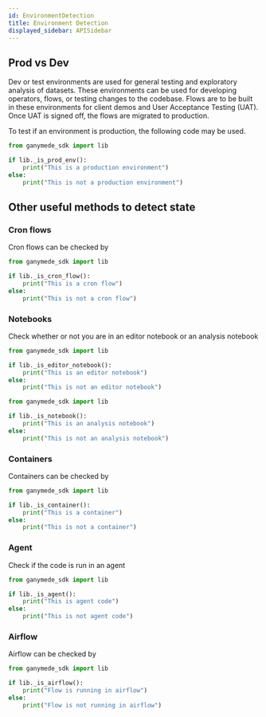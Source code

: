 ```yaml
---
id: EnvironmentDetection
title: Environment Detection
displayed_sidebar: APISidebar
---
```




## Prod vs Dev 

Dev or test environments are used for general testing and exploratory analysis of datasets. These
environments can be used for developing operators, flows, or testing changes to the codebase. Flows 
are to be built in these environments for client demos and User Acceptance Testing (UAT). Once UAT
is signed off, the flows are migrated to production. 

To test if an environment is production, the following code may be used.

```python
from ganymede_sdk import lib

if lib._is_prod_env():
    print("This is a production environment")
else:
    print("This is not a production environment")
```

## Other useful methods to detect state

### Cron flows

Cron flows can be checked by 

```python
from ganymede_sdk import lib

if lib._is_cron_flow():
    print("This is a cron flow")
else:
    print("This is not a cron flow")
```

### Notebooks

Check whether or not you are in an editor notebook or an analysis notebook

```python
from ganymede_sdk import lib

if lib._is_editor_notebook():
    print("This is an editor notebook")
else:
    print("This is not an editor notebook")
```

```python
from ganymede_sdk import lib

if lib._is_notebook():
    print("This is an analysis notebook")
else:
    print("This is not an analysis notebook")
```

### Containers

Containers can be checked by 

```python
from ganymede_sdk import lib

if lib._is_container():
    print("This is a container")
else:
    print("This is not a container")
```

### Agent

Check if the code is run in an agent
```python
from ganymede_sdk import lib

if lib._is_agent():
    print("This is agent code")
else:
    print("This is not agent code")
```

### Airflow

Airflow can be checked by 

```python
from ganymede_sdk import lib

if lib._is_airflow():
    print("Flow is running in airflow")
else:
    print("Flow is not running in airflow")
```

